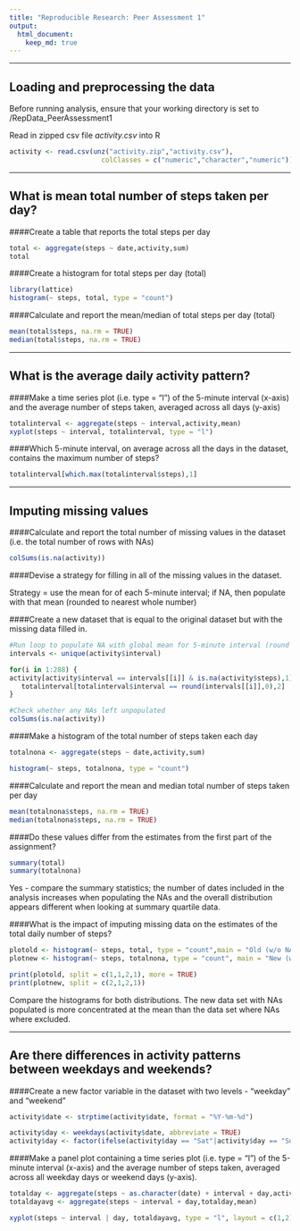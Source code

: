 ```yaml
---
title: "Reproducible Research: Peer Assessment 1"
output: 
  html_document:
    keep_md: true
---
```

___

## Loading and preprocessing the data

Before running analysis, ensure that your working directory is set to /RepData_PeerAssessment1 

Read in zipped csv file *activity.csv* into R 

```r
activity <- read.csv(unz("activity.zip","activity.csv"),
                       colClasses = c("numeric","character","numeric")) 
```

___

## What is mean total number of steps taken per day?

####Create a table that reports the total steps per day

```r
total <- aggregate(steps ~ date,activity,sum)
total
```

####Create a histogram for total steps per day (total)
```r
library(lattice)
histogram(~ steps, total, type = "count") 
```

####Calculate and report the mean/median of total steps per day (total)
```r
mean(total$steps, na.rm = TRUE)
median(total$steps, na.rm = TRUE)
```

___

## What is the average daily activity pattern?

####Make a time series plot (i.e. type = "l") of the 5-minute interval (x-axis) and the average number of steps taken, averaged across all days (y-axis)

```r
totalinterval <- aggregate(steps ~ interval,activity,mean)
xyplot(steps ~ interval, totalinterval, type = "l")
```

####Which 5-minute interval, on average across all the days in the dataset, contains the maximum number of steps?

```r
totalinterval[which.max(totalinterval$steps),1]
```

___

## Imputing missing values

####Calculate and report the total number of missing values in the dataset (i.e. the total number of rows with NAs)

```r
colSums(is.na(activity))
```

####Devise a strategy for filling in all of the missing values in the dataset. 

Strategy = use the mean for of each 5-minute interval; if NA, then populate with that mean (rounded to nearest whole number)

####Create a new dataset that is equal to the original dataset but with the missing data filled in.

```r
#Run loop to populate NA with global mean for 5-minute interval (round to nearest whole number)
intervals <- unique(activity$interval)

for(i in 1:288) {
activity[activity$interval == intervals[[i]] & is.na(activity$steps),1] <- 
   totalinterval[totalinterval$interval == round(intervals[[i]],0),2]
}

#Check whether any NAs left unpopulated
colSums(is.na(activity))
```

####Make a histogram of the total number of steps taken each day  

```r
totalnona <- aggregate(steps ~ date,activity,sum)

histogram(~ steps, totalnona, type = "count")
```

####Calculate and report the mean and median total number of steps taken per day
```r
mean(totalnona$steps, na.rm = TRUE)
median(totalnona$steps, na.rm = TRUE)
```

####Do these values differ from the estimates from the first part of the assignment?

```r
summary(total)
summary(totalnona)
```

Yes - compare the summary statistics; the number of dates included in the analysis increases when populating the NAs and the overall distribution appears different when looking at summary quartile data.

####What is the impact of imputing missing data on the estimates of the total daily number of steps?

```r
plotold <- histogram(~ steps, total, type = "count",main = "Old (w/o NAs)")
plotnew <- histogram(~ steps, totalnona, type = "count", main = "New (w/ NAs)")

print(plotold, split = c(1,1,2,1), more = TRUE)
print(plotnew, split = c(2,1,2,1))
```

Compare the histograms for both distributions. The new data set with NAs populated is more concentrated at the mean than the data set where NAs where excluded.

___

## Are there differences in activity patterns between weekdays and weekends?

####Create a new factor variable in the dataset with two levels - "weekday" and "weekend" 

```r
activity$date <- strptime(activity$date, format = "%Y-%m-%d")

activity$day <- weekdays(activity$date, abbreviate = TRUE)
activity$day <- factor(ifelse(activity$day == "Sat"|activity$day == "Sun","weekend","weekday"))
```

####Make a panel plot containing a time series plot (i.e. type = "l") of the 5-minute interval
(x-axis) and the average number of steps taken, averaged across all weekday days or weekend days
(y-axis).

```r
totalday <- aggregate(steps ~ as.character(date) + interval + day,activity,mean)
totaldayavg <- aggregate(steps ~ interval + day,totalday,mean)

xyplot(steps ~ interval | day, totaldayavg, type = "l", layout = c(1,2))
```